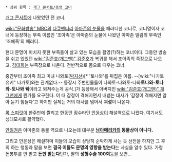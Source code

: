  * 상위 항목 : [[개그 콘서트/종영 코너]]
{{{#!html
<iframe width="420" height="315" src="//www.youtube.com/embed/q2ta5Jr_4o4" frameborder="0" allowfullscreen></iframe>
}}}
[[개그 콘서트]]에 나왔었던 전 코너.

[[wiki:"문화방송" MBC]]의 [[다큐멘터리]] [[아마존의 눈물]]을 패러디한 코너로, 코너명이자 코너에 등장하는 부족 이름인 '조아족'은 아마존의 눈물에 나왔던 아마존 밀림의 부족인 '조에족'의 패러디.

현대 문명이 미치지 못한 부족들이 살고 있는 모습을 촬영(?)하는 코너이다. 그동안 방송을 쉬고 있었던 [[wiki:"김준호(개그맨)" 김준호]]가 복귀를 해서 조아족의 족장으로 나오고, [[김대희]]는 부족장으로 나온다. 전반적으로 몸으로 때우는 코너.

중간부터 조아족 최고 미녀 나와토([[박지선]])[* '토나와'를 뒤집은 이름. --[wiki:"나가토 유키" 나가토]와는 관계없다.-- 등장시 주변인물들이 나와토-나와토-나와'''토나와-토나와-토나와 웩'''이라고 외쳐주는게 공식.]가 등장해서 아버지인 [[wiki:"김준호(개그맨)" 개그맨]]에게 뭔가를 요구한다. 이 때 감정이 격해지면서 내뱉는 대사가 '감정이 격해지면 알아 듣기 힘들다'고 하지만 실제는 거의 대사를 넘어서 '''괴성'''이 나온다.

[[록 스피릿]]이 한주만에 짤리고 한동안 잠수타던 [[안윤상]]이 해설역으로 나왔다. 여기서도 성대모사로 활약했다.

[[안일권]]은 아마존의 동물 역으로 나오는데 대부분 '''[[남아메리카]]의 동물상이 아니다.'''

그리고 안윤상은 해설하며 이들의 모습이 상당히 순박하게 사는 듯 선전을 하지만 그 후의 하는 행동과 말을 보면 '''결국 이들도 문명의 영향을 받는다'''는 사실을 알수 있다. 가령 돈봉투를 안 받고 '''돈만 받는다'''던가, 딸의 '''성형수술 100회'''등을 보면...

